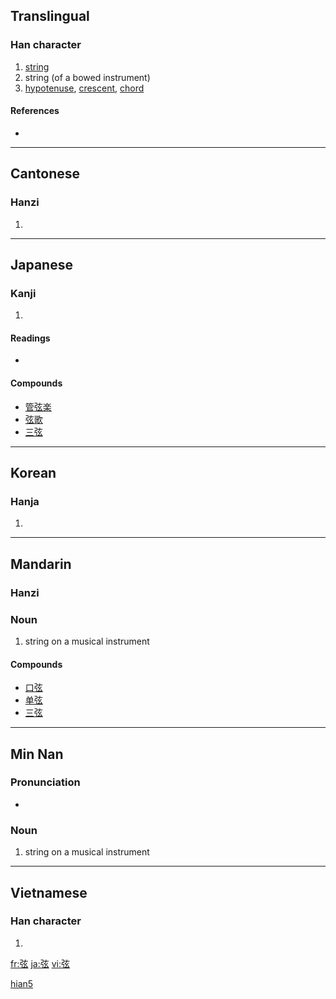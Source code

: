 {{also|絃}}
==Translingual==

===Han character===
{{Han char|rn=57|rad=弓|as=05|sn=8|four=1023<sub>2</sub>|canj=弓卜女戈 (NYVI)}}

# [[string]]
# string (of a bowed instrument)
# [[hypotenuse]], [[crescent]], [[chord]]

====References====
* {{Han ref|kx=0357.310|dkj=09754|dj=0674.130|hdz=20993.070|uh=5F26|ud=24358|bh=A9B6|bd=43446}}

----

==Cantonese==

===Hanzi===
{{yue-hanzi|jyut=|y=yin4}}

# {{defn|Cantonese|sort=弓05}}

----

==Japanese==

===Kanji===
{{ja-kanji|grade=c|rs=弓05}}

# {{defn|Japanese}}

====Readings====
* {{ja-readings|on=[[げん]] (gen)|kun=[[つる]] (tsuru)}}

====Compounds====
* [[管弦楽]]
* [[弦歌]]
* [[三弦]]

----

==Korean==

===Hanja===
{{ko-hanja|hangeul=현|eumhun=|rv=hyeon|mr=hyŏn|y=hyen}}

# {{defn|Korean|sort=弓05}}

----

==Mandarin==
{{zh-forms|[[Special:Prefixindex/弦|弦]]|[[Special:Prefixindex/弦|弦]] or [[絃]]}}

===Hanzi===
{{cmn-hanzi|pin=[[xián]] ([[xian2]])|wg=hsien<sup>2</sup>}}

===Noun===
{{cmn-noun|ts|pin=xián|pint=xian2|rs=弓05}}

# string on a musical instrument

====Compounds====
* [[口弦]]
* [[单弦]]
* [[三弦]]

----

==Min Nan==

===Pronunciation===
* {{IPA|[ hɪɛn˧˥ ]|lang=nan}}

===Noun===
{{nan-noun|ts|poj=hiân|pojt=hian5|rs=弓05}}

# {{literary|lang=nan-tw|skey=弓05}} string on a musical instrument

[[Category:nan-cn:Literary|hian5]]

----

==Vietnamese==

===Han character===
{{vi-hantu|[[huyền]]|rs=弓05}}

# {{defn|Vietnamese|sort=弓05}}

[[fr:弦]]
[[ja:弦]]
[[vi:弦]]
